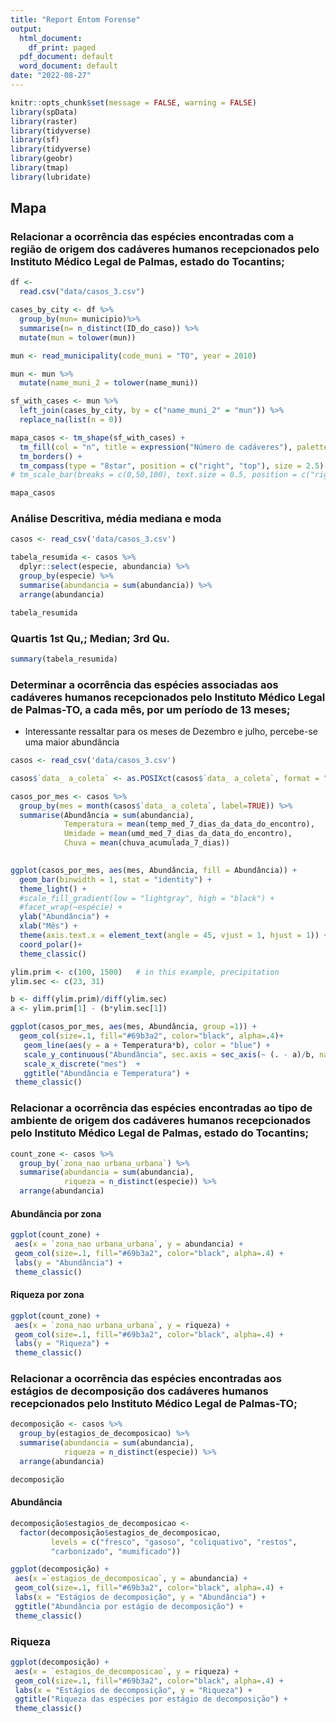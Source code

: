 ```yaml
---
title: "Report Entom Forense"
output:
  html_document:
    df_print: paged
  pdf_document: default
  word_document: default
date: "2022-08-27"
---
```


```r
knitr::opts_chunk$set(message = FALSE, warning = FALSE)
library(spData)
library(raster)
library(tidyverse)
library(sf)
library(tidyverse)
library(geobr)
library(tmap)
library(lubridate)
```

## Mapa

### Relacionar a ocorrência das espécies encontradas com a região de origem dos cadáveres humanos recepcionados pelo Instituto Médico Legal de Palmas, estado do Tocantins;


```r
df <-
  read.csv("data/casos_3.csv")

cases_by_city <- df %>%
  group_by(mun= municipio)%>%
  summarise(n= n_distinct(ID_do_caso)) %>%
  mutate(mun = tolower(mun))

mun <- read_municipality(code_muni = "TO", year = 2010)

mun <- mun %>%
  mutate(name_muni_2 = tolower(name_muni))

sf_with_cases <- mun %>%
  left_join(cases_by_city, by = c("name_muni_2" = "mun")) %>%
  replace_na(list(n = 0))

mapa_casos <- tm_shape(sf_with_cases) +
  tm_fill(col = "n", title = expression("Número de cadáveres"), palette = "GnBu") +
  tm_borders() +
  tm_compass(type = "8star", position = c("right", "top"), size = 2.5)
# tm_scale_bar(breaks = c(0,50,100), text.size = 0.5, position = c("right", "bottom"))

mapa_casos
```

### Análise Descritiva, média mediana e moda

```r
casos <- read_csv('data/casos_3.csv')

tabela_resumida <- casos %>% 
  dplyr::select(especie, abundancia) %>%
  group_by(especie) %>%
  summarise(abundancia = sum(abundancia)) %>% 
  arrange(abundancia) 

tabela_resumida
```

### Quartis 1st Qu,; Median; 3rd Qu.

```r

summary(tabela_resumida)  

```

### Determinar a ocorrência das espécies associadas aos cadáveres humanos recepcionados pelo Instituto Médico Legal de Palmas-TO, a cada mês, por um período de 13 meses;

- Interessante ressaltar para os meses de Dezembro e julho, percebe-se uma maior abundância
```r

casos <- read_csv('data/casos_3.csv')

casos$`data_ a_coleta` <- as.POSIXct(casos$`data_ a_coleta`, format = "%d/%m/%Y")

casos_por_mes <- casos %>% 
  group_by(mes = month(casos$`data_ a_coleta`, label=TRUE)) %>%
  summarise(Abundância = sum(abundancia),
            Temperatura = mean(temp_med_7_dias_da_data_do_encontro),
            Umidade = mean(umd_med_7_dias_da_data_do_encontro),
            Chuva = mean(chuva_acumulada_7_dias))
  

ggplot(casos_por_mes, aes(mes, Abundância, fill = Abundância)) +
  geom_bar(binwidth = 1, stat = "identity") +
  theme_light() +
  #scale_fill_gradient(low = "lightgray", high = "black") +
  #facet_wrap(~espécie) +
  ylab("Abundância") +
  xlab("Mês") +
  theme(axis.text.x = element_text(angle = 45, vjust = 1, hjust = 1)) +
  coord_polar()+
  theme_classic()
```

```r
ylim.prim <- c(100, 1500)   # in this example, precipitation
ylim.sec <- c(23, 31) 

b <- diff(ylim.prim)/diff(ylim.sec)
a <- ylim.prim[1] - (b*ylim.sec[1])

ggplot(casos_por_mes, aes(mes, Abundância, group =1)) +
  geom_col(size=.1, fill="#69b3a2", color="black", alpha=.4)+
   geom_line(aes(y = a + Temperatura*b), color = "blue") +
   scale_y_continuous("Abundância", sec.axis = sec_axis(~ (. - a)/b, name = "Temperatura")) +
   scale_x_discrete("mes")  +
   ggtitle("Abundância e Temperatura") +
 theme_classic()
```


### Relacionar a ocorrência das espécies encontradas ao tipo de ambiente de origem dos cadáveres humanos recepcionados pelo Instituto Médico Legal de Palmas, estado do Tocantins;


```r
count_zone <- casos %>% 
  group_by(`zona_nao urbana_urbana`) %>%
  summarise(abundancia = sum(abundancia),
            riqueza = n_distinct(especie)) %>% 
  arrange(abundancia)
```

#### Abundância por zona

```r

ggplot(count_zone) +
 aes(x = `zona_nao urbana_urbana`, y = abundancia) +
 geom_col(size=.1, fill="#69b3a2", color="black", alpha=.4) +
 labs(y = "Abundância") +
 theme_classic()
```

#### Riqueza por zona

```r
ggplot(count_zone) +
 aes(x = `zona_nao urbana_urbana`, y = riqueza) +
 geom_col(size=.1, fill="#69b3a2", color="black", alpha=.4) +
 labs(y = "Riqueza") +
 theme_classic()
```

### Relacionar a ocorrência das espécies encontradas aos estágios de decomposição dos cadáveres humanos recepcionados pelo Instituto Médico Legal de Palmas-TO;


```r
decomposição <- casos %>% 
  group_by(estagios_de_decomposicao) %>%
  summarise(abundancia = sum(abundancia),
            riqueza = n_distinct(especie)) %>% 
  arrange(abundancia) 

decomposição
```

#### Abundância

```r
decomposição$estagios_de_decomposicao <- 
  factor(decomposição$estagios_de_decomposicao,
         levels = c("fresco", "gasoso", "coliquativo", "restos",
         "carbonizado", "mumificado"))

ggplot(decomposição) +
 aes(x =`estagios_de_decomposicao`, y = abundancia) +
 geom_col(size=.1, fill="#69b3a2", color="black", alpha=.4) +
 labs(x = "Estágios de decomposição", y = "Abundância") +
 ggtitle("Abundância por estágio de decomposição") +
 theme_classic()
```

### Riqueza

```r
ggplot(decomposição) +
 aes(x = `estagios_de_decomposicao`, y = riqueza) +
 geom_col(size=.1, fill="#69b3a2", color="black", alpha=.4) +
 labs(x = "Estágios de decomposição", y = "Riqueza") +
 ggtitle("Riqueza das espécies por estágio de decomposição") +
 theme_classic()
```


